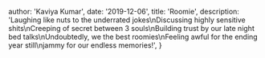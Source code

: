 
  author: 'Kaviya Kumar',
  date: '2019-12-06',
  title: 'Roomie',
  description:
    'Laughing like nuts to the underrated jokes\nDiscussing highly sensitive shits\nCreeping of secret between 3 souls\nBuilding trust by our late night bed talks\nUndoubtedly, we the best roomies\nFeeling awful for the ending year still\njammy for our endless memories!',
}
